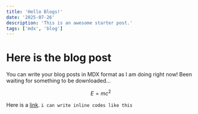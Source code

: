 ```yaml
---
title: 'Hello Blogs!'
date: '2025-07-26'
description: 'This is an awesome starter post.'
tags: ['mdx', 'blog']
---
```


# Here is the blog post

You can write your blog posts in MDX format as I am doing right now! Been waiting for something to be downloaded...

$$E = mc^2$$

Here is a [link](https://www.youtube.com/watch?v=dQw4w9WgXcQ). `i can write inline codes like this`